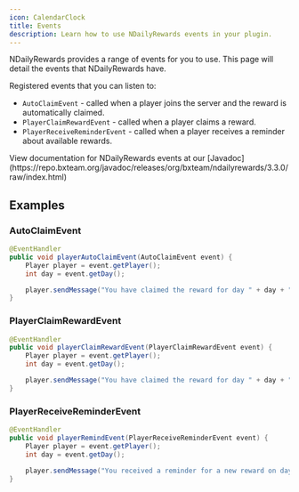 ```yaml
---
icon: CalendarClock
title: Events
description: Learn how to use NDailyRewards events in your plugin.
---
```


NDailyRewards provides a range of events for you to use. This page will detail the events that NDailyRewards have.

Registered events that you can listen to:

- `AutoClaimEvent` - called when a player joins the server and the reward is automatically claimed.
- `PlayerClaimRewardEvent` - called when a player claims a reward.
- `PlayerReceiveReminderEvent` - called when a player receives a reminder about available rewards.

<Callout>
View documentation for NDailyRewards events at our [Javadoc](https://repo.bxteam.org/javadoc/releases/org/bxteam/ndailyrewards/3.3.0/raw/index.html)
</Callout>

## Examples

### AutoClaimEvent

```java
@EventHandler
public void playerAutoClaimEvent(AutoClaimEvent event) {
    Player player = event.getPlayer();
    int day = event.getDay();

    player.sendMessage("You have claimed the reward for day " + day + " automatically!");
}
```

### PlayerClaimRewardEvent

```java
@EventHandler
public void playerClaimRewardEvent(PlayerClaimRewardEvent event) {
    Player player = event.getPlayer();
    int day = event.getDay();

    player.sendMessage("You have claimed the reward for day " + day + "!");
}
```

### PlayerReceiveReminderEvent

```java
@EventHandler
public void playerRemindEvent(PlayerReceiveReminderEvent event) {
    Player player = event.getPlayer();
    int day = event.getDay();

    player.sendMessage("You received a reminder for a new reward on day " + day);
}
```
